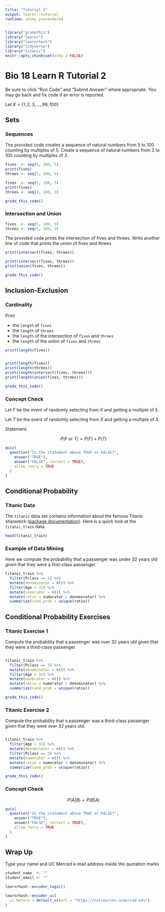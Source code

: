 ```yaml
---
title: "Tutorial 2"
output: learnr::tutorial
runtime: shiny_prerendered
---
```


```r
library("gradethis")
library("learnr")
library("learnrhash")
library("tidyverse")
library("titanic")
knitr::opts_chunk$set(echo = FALSE)
```


# Bio 18 Learn R Tutorial 2

Be sure to click "Run Code" and "Submit Answer" where appropriate.  You may go back and fix code if an error is reported.

Let $X = \{1, 2, 3, ..., 99, 100\}$

## Sets

### Sequences

The provided code creates a sequence of natural numbers from 5 to 100 counting by multiples of 5. Create a sequence of natural numbers from 3 to 100 counting by multiples of 3.

```r
fives  <- seq(5, 100, 5)
print(fives)
threes <- seq(5, 100, 5)
```

```r
fives  <- seq(5, 100, 5)
print(fives)
threes <- seq(3, 100, 3)
```

```r
grade_this_code()
```


### Intersection and Union

```r
fives  <- seq(5, 100, 5)
threes <- seq(3, 100, 3)
```


The provided code prints the intersection of fives and threes. Write another line of code that prints the union of fives and threes

```r
print(intersect(fives, threes))

```

```r
print(intersect(fives, threes))
print(union(fives, threes))
```

```r
grade_this_code()
```

## Inclusion-Exclusion

### Cardinality

Print

* the `length` of `fives`
* the `length` of `threes`
* the `length` of the intersection of `fives` and `threes`
* the `length` of the union of `fives` and `threes`

```r
print(length(fives))



```

```r
print(length(fives))
print(length(threes))
print(length(intersect(fives, threes)))
print(length(union(fives, threes)))
```

```r
grade_this_code()
```


### Concept Check

Let $F$ be the event of randomly selecting from $X$ and getting a multiple of 5.

Let $T$ be the event of randomly selecting from $X$ and getting a multiple of 3.

Statement:

$$P(F \text{ or } T) = P(F) + P(T)$$

```r
quiz(
  question("Is the statement above TRUE or FALSE?",
    answer("TRUE"),
    answer("FALSE", correct = TRUE),
    allow_retry = TRUE
  )
)
```


## Conditional Probability

### Titanic Data

The `titanic` data set contains information about the famous Titanic shipwreck ([package documentation](https://www.kaggle.com/c/titanic/data)).  Here is a quick look at the `titanic_train` data.

```r
head(titanic_train)
```

### Example of Data Mining

Here we compute the probability that a passenger was under 32 years old *given* that they were a first-class passenger.

```r
titanic_train %>%
  filter(Pclass == 1) %>%
  mutate(denominator = n()) %>%
  filter(Age < 32) %>%
  mutate(numerator = n()) %>%
  mutate(ratio = numerator / denominator) %>%
  summarize(cond_prob = unique(ratio))
```

## Conditional Probability Exercises

### Titanic Exercise 1

Compute the probability that a passenger was over 32 years old given that they were a third-class passenger.

```r

```

```r
titanic_train %>%
  filter(Pclass == 3) %>%
  mutate(denominator = n()) %>%
  filter(Age > 32) %>%
  mutate(numerator = n()) %>%
  mutate(ratio = numerator / denominator) %>%
  summarize(cond_prob = unique(ratio))
```

```r
grade_this_code()
```

### Titanic Exercise 2

Compute the probability that a passenger was a third-class passenger *given* that they were over 32 years old.

```r

```

```r
titanic_train %>%
  filter(Age > 32) %>%
  mutate(denominator = n()) %>%
  filter(Pclass == 3) %>%
  mutate(numerator = n()) %>%
  mutate(ratio = numerator / denominator) %>%
  summarize(cond_prob = unique(ratio))
```

```r
grade_this_code()
```

### Concept Check

$$P(A|B) = P(B|A)$$

```r
quiz(
  question("Is the statement above TRUE or FALSE?",
    answer("TRUE"),
    answer("FALSE", correct = TRUE),
    allow_retry = TRUE
  )
)
```

## Wrap Up

Type your name and UC Merced e-mail address inside the quotation marks

```r
student_name  <- ""
student_email <- ""
```


```r
learnrhash::encoder_logic()
```

```r
learnrhash::encoder_ui(
  ui_before = default_ui(url = "https://catcourses.ucmerced.edu")
)
```

